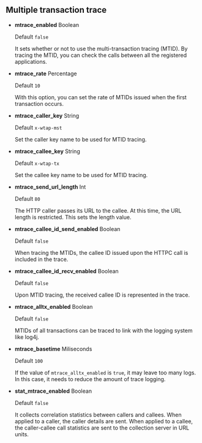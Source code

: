 ## Multiple transaction trace

-   **mtrace_enabled** <span class='type'>Boolean</span>

    Default `false`

    It sets whether or not to use the multi-transaction tracing (MTID). By tracing the MTID, you can check the calls between all the registered applications.

-   **mtrace_rate** <span class='type'>Percentage</span>

    Default `10`

    With this option, you can set the rate of MTIDs issued when the first transaction occurs.

-   **mtrace_caller_key** <span class='type'>String</span>

    Default `x-wtap-mst`

    Set the caller key name to be used for MTID tracing.

-   **mtrace_callee_key** <span class='type'>String</span>

    Default `x-wtap-tx`

    Set the callee key name to be used for MTID tracing.

-   **mtrace_send_url_length** <span class='type'>Int</span>

    Default `80`

    The HTTP caller passes its URL to the callee. At this time, the URL length is restricted. This sets the length value.

-   **mtrace_callee_id_send_enabled** <span class='type'>Boolean</span>

    Default `false`

    When tracing the MTIDs, the callee ID issued upon the HTTPC call is included in the trace.

-   **mtrace_callee_id_recv_enabled** <span class='type'>Boolean</span>

    Default `false`

    Upon MTID tracing, the received callee ID is represented in the trace.

-   **mtrace_alltx_enabled** <span class='type'>Boolean</span>

    Default `false`

    MTIDs of all transactions can be traced to link with the logging system like log4j.

-   **mtrace_basetime** <span class='type'>Miliseconds</span>

    Default `100`

    If the value of `mtrace_alltx_enabled` is `true`, it may leave too many logs. In this case, it needs to reduce the amount of trace logging.

-   **stat_mtrace_enabled** <span class='type'>Boolean</span>

    Default `false`

    It collects correlation statistics between callers and callees. When applied to a caller, the caller details are sent. When applied to a callee, the caller-callee call statistics are sent to the collection server in URL units.
